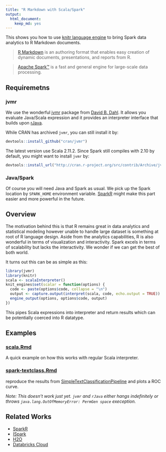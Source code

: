 ```yaml
---
title: "R Markdown with Scala/Spark"
output:
  html_document:
    keep_md: yes
---
```


This shows you how to use [knitr language engine](http://yihui.name/knitr/demo/engines/) to bring Spark data analytics to R Markdown documents.

> [R Markdown](http://rmarkdown.rstudio.com/) is an authoring format that enables easy creation of dynamic documents, presentations, and reports from R.

> [Apache Spark™](http://spark.apache.org/) is a fast and general engine for large-scale data processing.

## Requiremetns

### jvmr
We use the wonderful [jvmr](http://dahl.byu.edu/software/jvmr/) package from [David B. Dahl](https://github.com/dbdahl). It allows you evaluate Java/Scala expression and it provides an interpreter interface that builds upon [rJava](https://www.rforge.net/rJava/).

While CRAN has archived `jvmr`, you can still install it by:
```r
devtools::install_github("cran/jvmr")
```
The latest version use Scala 2.11.2. Since Spark still compiles with 2.10 by default, you might want to install `jvmr` by:
```r
devtools::install_url("http://cran.r-project.org/src/contrib/Archive/jvmr/jvmr_1.0.4.tar.gz")
```

### Java/Spark
Of course you will need Java and Spark as usual. We pick up the Spark location by `SPARK_HOME` environment variable. [SparkR](https://github.com/amplab-extras/SparkR-pkg) might make this part easier and more powerful in the future.

## Overview
The motivation behind this is that R remains great in data analytics and statistical modeling however unable to handle large dataset is something at root of R language design. Aside from the analytics capabilities, R is also wonderful in terms of visualization and interactivity. Spark excels in terms of scalability but lacks the interactivity. We wonder if we can get the best of both world.

It turns out this can be as simple as this:
```r
library(jvmr)
library(knitr)
scala <- scalaInterpreter()
knit_engines$set(scalar = function(options) {
  code <- paste(options$code, collapse = "\n")
  output <- capture.output(interpret(scala, code, echo.output = TRUE))
  engine_output(options, options$code, output)
})
```
This pipes Scala expressions into interpreter and return results which can be potentially coerced into R datatype.

## Examples

### [scala.Rmd](scala.md)
A quick example on how this works with regular Scala interpreter.

### [spark-textclass.Rmd](spark-textclass.md) 
reproduce the results from [SimpleTextClassificationPipeline](https://github.com/apache/spark/blob/master/examples/src/main/scala/org/apache/spark/examples/ml/SimpleTextClassificationPipeline.scala) and plots a ROC curve.

*Note: This doesn't work just yet. `jvmr` and `rJava` either hangs indefinitely or throws `java.lang.OutOfMemoryError: PermGen space` exeception.*

## Related Works
* [SparkR](https://github.com/amplab-extras/SparkR-pkg)
* [ISpark](https://github.com/tribbloid/ISpark)
* [H2O](http://0xdata.com/)
* [Databricks Cloud](https://databricks.com/product/databricks-cloud)
